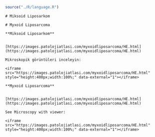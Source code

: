 ```r
source("./R/language.R")
```

```asis
# Miksoid Liposarkom
```

```asis
# Myxoid Liposarcoma
```

```asis

**Miksoid Liposarkom**


[https://images.patolojiatlasi.com/myxoidliposarcoma/HE.html](https://images.patolojiatlasi.com/myxoidliposarcoma/HE.html)

Mikroskopik görüntüleri inceleyin:

<iframe src="https://images.patolojiatlasi.com/myxoidliposarcoma/HE.html" style="height:400px;width:100%;" data-external="1"></iframe>

```

```asis

**Myxoid Liposarcoma**


[https://images.patolojiatlasi.com/myxoidliposarcoma/HE.html](https://images.patolojiatlasi.com/myxoidliposarcoma/HE.html)

See Microscopy with viewer: 

<iframe src="https://images.patolojiatlasi.com/myxoidliposarcoma/HE.html" style="height:400px;width:100%;" data-external="1"></iframe>

```
